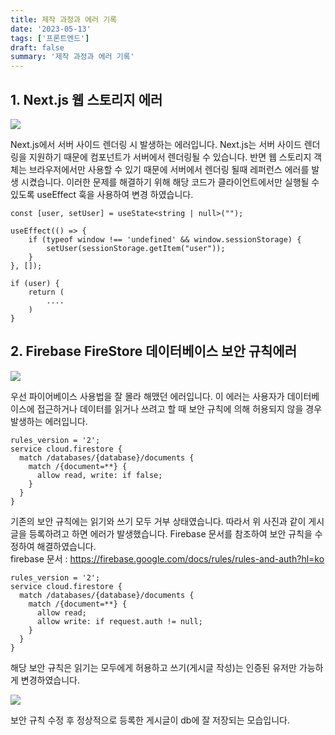 ```yaml
---
title: 제작 과정과 에러 기록
date: '2023-05-13'
tags: ['프론트엔드']
draft: false
summary: '제작 과정과 에러 기록'
---
```


## 1. Next.js 웹 스토리지 에러

![](/static/images/err1.PNG)

Next.js에서 서버 사이드 렌더링 시 발생하는 에러입니다. Next.js는 서버 사이드 렌더링을
지원하기 때문에 컴포넌트가 서버에서 렌더링될 수 있습니다. 반면 웹 스토리지 객체는 브라우저에서만
사용할 수 있기 때문에 서버에서 렌더링 될때 레퍼런스 에러를 발생 시켰습니다. 이러한 문제를 해결하기
위해 해당 코드가 클라이언트에서만 실행될 수 있도록 useEffect 훅을 사용하여 변경 하였습니다.

```tsx
const [user, setUser] = useState<string | null>("");

useEffect(() => {
    if (typeof window !== 'undefined' && window.sessionStorage) {
        setUser(sessionStorage.getItem("user"));
    }
}, []);

if (user) {
    return (
        ....
    )
}

```

## 2. Firebase FireStore 데이터베이스 보안 규칙에러

![](/static/images/err2.PNG)

우선 파이어베이스 사용법을 잘 몰라 해맸던 에러입니다. 이 에러는 사용자가 데이터베이스에 접근하거나
데이터를 읽거나 쓰려고 할 때 보안 규칙에 의해 허용되지 않을 경우 발생하는 에러입니다.

```db
rules_version = '2';
service cloud.firestore {
  match /databases/{database}/documents {
    match /{document=**} {
      allow read, write: if false;
    }
  }
}
```

기존의 보안 규칙에는 읽기와 쓰기 모두 거부 상태였습니다. 따라서 위 사진과 같이 게시글을 등록하려고 하면
에러가 발생했습니다. Firebase 문서를 참조하여 보안 규칙을 수정하여 해결하였습니다. <br />
firebase 문서 : https://firebase.google.com/docs/rules/rules-and-auth?hl=ko

```db
rules_version = '2';
service cloud.firestore {
  match /databases/{database}/documents {
    match /{document=**} {
      allow read;
      allow write: if request.auth != null;
    }
  }
}
```

해당 보안 규칙은 읽기는 모두에게 허용하고 쓰기(게시글 작성)는 인증된 유저만 가능하게 변경하였습니다.

![](/static/images/suc1.PNG)

보안 규칙 수정 후 정상적으로 등록한 게시글이 db에 잘 저장되는 모습입니다.
